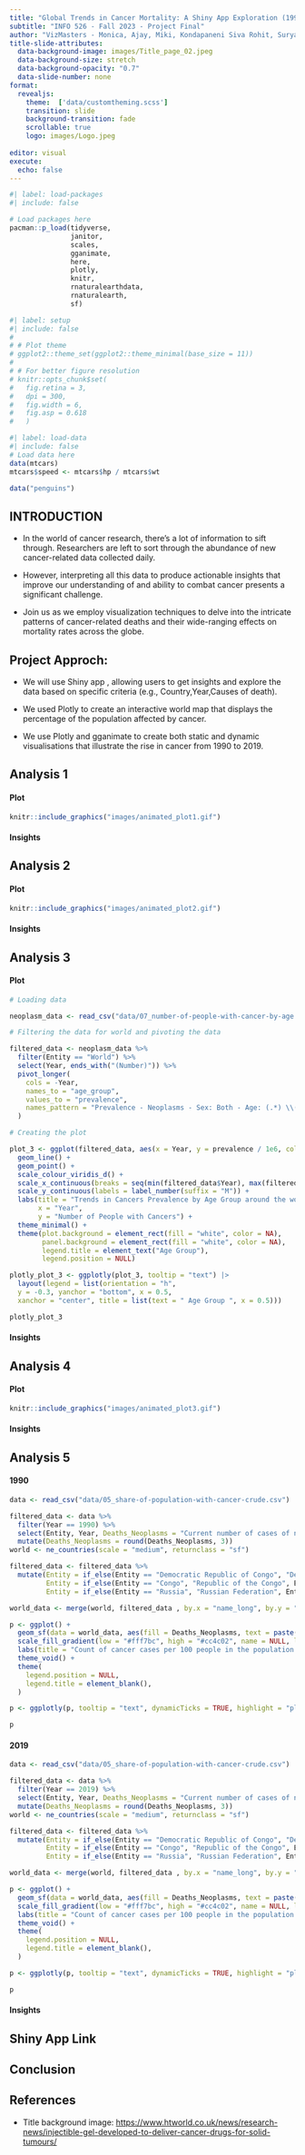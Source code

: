 ```yaml
---
title: "Global Trends in Cancer Mortality: A Shiny App Exploration (1990-2019)"
subtitle: "INFO 526 - Fall 2023 - Project Final"
author: "VizMasters - Monica, Ajay, Miki, Kondapaneni Siva Rohit, Surya Vardhan Dama, Rohit Vatsava Kalakala"
title-slide-attributes:
  data-background-image: images/Title_page_02.jpeg
  data-background-size: stretch
  data-background-opacity: "0.7"
  data-slide-number: none
format:
  revealjs:
    theme:  ['data/customtheming.scss']
    transition: slide
    background-transition: fade
    scrollable: true
    logo: images/Logo.jpeg
  
editor: visual
execute:
  echo: false
---
```


```r
#| label: load-packages
#| include: false

# Load packages here
pacman::p_load(tidyverse,
               janitor,
               scales,
               gganimate,
               here,
               plotly,
               knitr,
               rnaturalearthdata,
               rnaturalearth,
               sf)

```

 ```r
 #| label: setup
 #| include: false
# 
# # Plot theme
# ggplot2::theme_set(ggplot2::theme_minimal(base_size = 11))
# 
# # For better figure resolution
# knitr::opts_chunk$set(
#   fig.retina = 3, 
#   dpi = 300, 
#   fig.width = 6, 
#   fig.asp = 0.618 
#   )
```

```r
#| label: load-data
#| include: false
# Load data here
data(mtcars)
mtcars$speed <- mtcars$hp / mtcars$wt

data("penguins")
```

## INTRODUCTION

::: incremental
-   In the world of cancer research, there's a lot of information to sift through. Researchers are left to sort through the abundance of new cancer-related data collected daily.

-   However, interpreting all this data to produce actionable insights that improve our understanding of and ability to combat cancer presents a significant challenge.

-   Join us as we employ visualization techniques to delve into the intricate patterns of cancer-related deaths and their wide-ranging effects on mortality rates across the globe.
:::

## Project Approch:

::: incremental
-   We will use Shiny app , allowing users to get insights and explore the data based on specific criteria (e.g., Country,Year,Causes of death).

-   We used Plotly to create an interactive world map that displays the percentage of the population affected by cancer.

-   We use Plotly and gganimate to create both static and dynamic visualisations that illustrate the rise in cancer from 1990 to 2019.
:::

## Analysis 1

::: panel-tabset
#### Plot

```r
knitr::include_graphics("images/animated_plot1.gif")

```

#### Insights
:::

## Analysis 2

::: panel-tabset
#### Plot

```r
knitr::include_graphics("images/animated_plot2.gif")

```

#### Insights
:::

## Analysis 3

::: panel-tabset
#### Plot

```r
# Loading data

neoplasm_data <- read_csv("data/07_number-of-people-with-cancer-by-age.csv")

# Filtering the data for world and pivoting the data

filtered_data <- neoplasm_data %>%
  filter(Entity == "World") %>%
  select(Year, ends_with("(Number)")) %>%
  pivot_longer(
    cols = -Year,
    names_to = "age_group",
    values_to = "prevalence",
    names_pattern = "Prevalence - Neoplasms - Sex: Both - Age: (.*) \\(Number\\)"
  )

# Creating the plot

plot_3 <- ggplot(filtered_data, aes(x = Year, y = prevalence / 1e6, color = age_group, group = age_group, text= paste("Year:", Year, "<br>Death Count:", prevalence))) +
  geom_line() +
  geom_point() +
  scale_colour_viridis_d() +
  scale_x_continuous(breaks = seq(min(filtered_data$Year), max(filtered_data$Year), by = 5)) +
  scale_y_continuous(labels = label_number(suffix = "M")) +
  labs(title = "Trends in Cancers Prevalence by Age Group around the world",
       x = "Year",
       y = "Number of People with Cancers") +
  theme_minimal() +
  theme(plot.background = element_rect(fill = "white", color = NA),
        panel.background = element_rect(fill = "white", color = NA),
        legend.title = element_text("Age Group"),
        legend.position = NULL) 

plotly_plot_3 <- ggplotly(plot_3, tooltip = "text") |>
  layout(legend = list(orientation = "h",
  y = -0.3, yanchor = "bottom", x = 0.5,
  xanchor = "center", title = list(text = " Age Group ", x = 0.5)))

plotly_plot_3
```

#### Insights
:::

## Analysis 4

::: panel-tabset
#### Plot

```r
knitr::include_graphics("images/animated_plot3.gif")

```

#### Insights
:::

## Analysis 5

::: panel-tabset
#### 1990

```r
data <- read_csv("data/05_share-of-population-with-cancer-crude.csv")

filtered_data <- data %>%
  filter(Year == 1990) %>%
  select(Entity, Year, Deaths_Neoplasms = "Current number of cases of neoplasms per 100 people, in both sexes aged all ages") %>%
  mutate(Deaths_Neoplasms = round(Deaths_Neoplasms, 3))  
world <- ne_countries(scale = "medium", returnclass = "sf")

filtered_data <- filtered_data %>%
  mutate(Entity = if_else(Entity == "Democratic Republic of Congo", "Democratic Republic of the Congo", Entity),
         Entity = if_else(Entity == "Congo", "Republic of the Congo", Entity),
         Entity = if_else(Entity == "Russia", "Russian Federation", Entity))

world_data <- merge(world, filtered_data , by.x = "name_long", by.y = "Entity")

p <- ggplot() +
  geom_sf(data = world_data, aes(fill = Deaths_Neoplasms, text = paste("Region:", name_long, "<br>Deaths:", Deaths_Neoplasms)), color = "black", size = 0.5) +
  scale_fill_gradient(low = "#fff7bc", high = "#cc4c02", name = NULL, labels = scales::label_number(suffix = "% ")) +
  labs(title = "Count of cancer cases per 100 people in the population in 1990") +
  theme_void() +
  theme(
    legend.position = NULL,
    legend.title = element_blank(),
  )

p <- ggplotly(p, tooltip = "text", dynamicTicks = TRUE, highlight = "plotly_selected")

p

```

#### 2019

```r
data <- read_csv("data/05_share-of-population-with-cancer-crude.csv")

filtered_data <- data %>%
  filter(Year == 2019) %>%
  select(Entity, Year, Deaths_Neoplasms = "Current number of cases of neoplasms per 100 people, in both sexes aged all ages") %>%
  mutate(Deaths_Neoplasms = round(Deaths_Neoplasms, 3))  
world <- ne_countries(scale = "medium", returnclass = "sf")

filtered_data <- filtered_data %>%
  mutate(Entity = if_else(Entity == "Democratic Republic of Congo", "Democratic Republic of the Congo", Entity),
         Entity = if_else(Entity == "Congo", "Republic of the Congo", Entity),
         Entity = if_else(Entity == "Russia", "Russian Federation", Entity))

world_data <- merge(world, filtered_data , by.x = "name_long", by.y = "Entity")

p <- ggplot() +
  geom_sf(data = world_data, aes(fill = Deaths_Neoplasms, text = paste("Region:", name_long, "<br>Deaths:", Deaths_Neoplasms)), color = "black", size = 0.5) +
  scale_fill_gradient(low = "#fff7bc", high = "#cc4c02", name = NULL, labels = scales::label_number(suffix = "% ")) +
  labs(title = "Count of cancer cases per 100 people in the population in 2019") +
  theme_void() +
  theme(
    legend.position = NULL,
    legend.title = element_blank(),
  )

p <- ggplotly(p, tooltip = "text", dynamicTicks = TRUE, highlight = "plotly_selected")

p

```

#### Insights
:::

## Shiny App Link

## Conclusion


## References
- Title background image: <https://www.htworld.co.uk/news/research-news/injectible-gel-developed-to-deliver-cancer-drugs-for-solid-tumours/>

##

